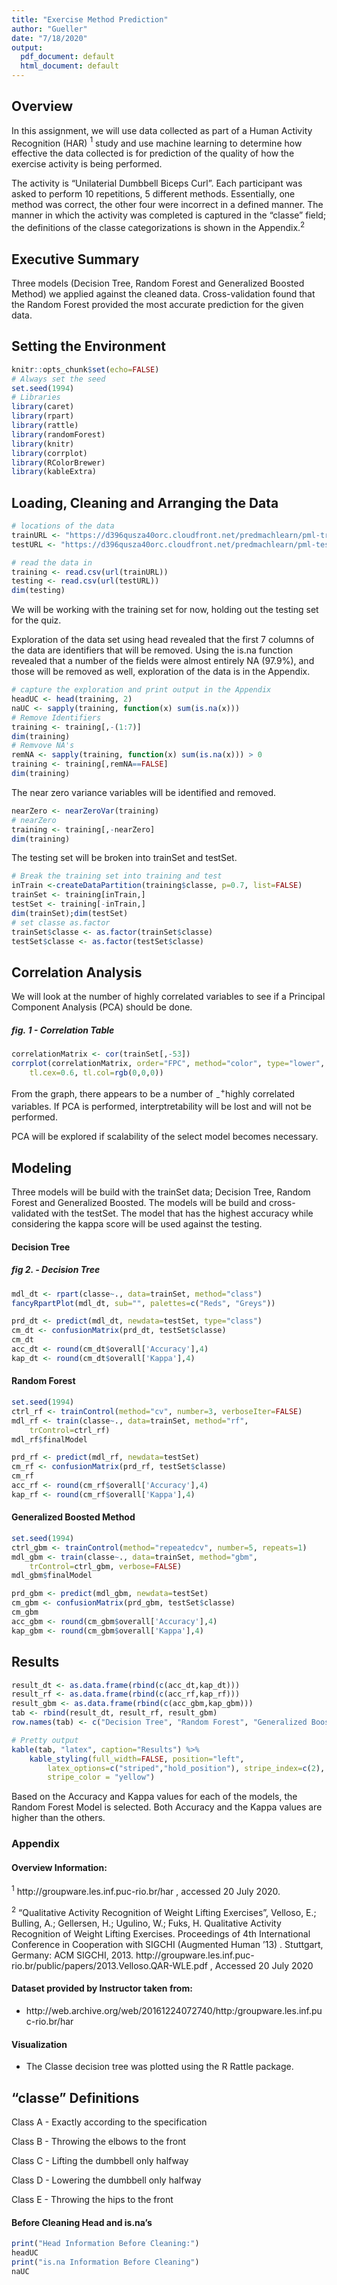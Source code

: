 ```yaml
---
title: "Exercise Method Prediction"
author: "Gueller"
date: "7/18/2020"
output:
  pdf_document: default
  html_document: default
---
```


## Overview

In this assignment, we will use data collected as part of a Human Activity Recognition (HAR) $^1$ study and use machine learning to determine how effective the data collected is for prediction of the quality of how the exercise activity is being performed.

The activity is "Unilaterial Dumbbell Biceps Curl".  Each participant was asked to perform 10 repetitions, 5 different methods.  Essentially, one method was correct, the other four were incorrect in a defined manner.  The manner in which the activity was completed is captured in the "classe" field; the definitions of the classe categorizations is shown in the Appendix.$^2$

## Executive Summary

Three models (Decision Tree, Random Forest and Generalized Boosted Method) we applied against the cleaned data.  Cross-validation found that the Random Forest provided the most accurate prediction for the given data.

## Setting the Environment
```r
knitr::opts_chunk$set(echo=FALSE)
# Always set the seed
set.seed(1994)
# Libraries
library(caret)
library(rpart)
library(rattle)
library(randomForest)
library(knitr)
library(corrplot)
library(RColorBrewer)
library(kableExtra)
```

## Loading, Cleaning and Arranging the Data
```r
# locations of the data
trainURL <- "https://d396qusza40orc.cloudfront.net/predmachlearn/pml-training.csv"
testURL <- "https://d396qusza40orc.cloudfront.net/predmachlearn/pml-testing.csv"

# read the data in
training <- read.csv(url(trainURL))
testing <- read.csv(url(testURL))
dim(testing)
```
We will be working with the training set for now, holding out the testing set for the quiz.

Exploration of the data set using head revealed that the first  7 columns of the data are identifiers that will be removed. Using the is.na function revealed that a number of the fields were almost entirely NA (97.9%), and those will be removed as well, exploration of the data is in the Appendix. 

```r
# capture the exploration and print output in the Appendix
headUC <- head(training, 2)
naUC <- sapply(training, function(x) sum(is.na(x)))
# Remove Identifiers
training <- training[,-(1:7)]
dim(training)
# Remvove NA's
remNA <- sapply(training, function(x) sum(is.na(x))) > 0
training <- training[,remNA==FALSE]
dim(training)
```

The near zero variance variables will be identified and removed.

```r
nearZero <- nearZeroVar(training)
# nearZero
training <- training[,-nearZero]
dim(training)
```

The testing set will be broken into trainSet and testSet.

```r
# Break the training set into training and test
inTrain <-createDataPartition(training$classe, p=0.7, list=FALSE)
trainSet <- training[inTrain,]
testSet <- training[-inTrain,]
dim(trainSet);dim(testSet)
# set classe as.factor
trainSet$classe <- as.factor(trainSet$classe)
testSet$classe <- as.factor(testSet$classe)
```

## Correlation Analysis

We will look at the number of highly correlated variables to see if a Principal Component Analysis (PCA) should be done.

##### fig. 1 - Correlation Table

```r
correlationMatrix <- cor(trainSet[,-53])
corrplot(correlationMatrix, order="FPC", method="color", type="lower",
    tl.cex=0.6, tl.col=rgb(0,0,0))
```

From the graph, there appears to be a number of $^+_-$highly correlated variables.  If PCA is performed, interptretability will be lost and will not be performed.  

PCA will be explored if scalability of the select model becomes necessary.

## Modeling

Three models will be build with the trainSet data; Decision Tree, Random Forest and Generalized Boosted.  The models will be build and cross-validated with the testSet.  The model that has the highest accuracy while considering the kappa score will be used against the testing. 

#### Decision Tree

##### fig 2. - Decision Tree
```r
mdl_dt <- rpart(classe~., data=trainSet, method="class")
fancyRpartPlot(mdl_dt, sub="", palettes=c("Reds", "Greys"))
```

```r
prd_dt <- predict(mdl_dt, newdata=testSet, type="class")
cm_dt <- confusionMatrix(prd_dt, testSet$classe)
cm_dt
acc_dt <- round(cm_dt$overall['Accuracy'],4)
kap_dt <- round(cm_dt$overall['Kappa'],4)
```

#### Random Forest

```r
set.seed(1994)
ctrl_rf <- trainControl(method="cv", number=3, verboseIter=FALSE)
mdl_rf <- train(classe~., data=trainSet, method="rf",
    trControl=ctrl_rf)
mdl_rf$finalModel
```

```r
prd_rf <- predict(mdl_rf, newdata=testSet)
cm_rf <- confusionMatrix(prd_rf, testSet$classe)
cm_rf
acc_rf <- round(cm_rf$overall['Accuracy'],4)
kap_rf <- round(cm_rf$overall['Kappa'],4)
```

#### Generalized Boosted Method

```r
set.seed(1994)
ctrl_gbm <- trainControl(method="repeatedcv", number=5, repeats=1)
mdl_gbm <- train(classe~., data=trainSet, method="gbm",
    trControl=ctrl_gbm, verbose=FALSE)
mdl_gbm$finalModel
```

```r
prd_gbm <- predict(mdl_gbm, newdata=testSet)
cm_gbm <- confusionMatrix(prd_gbm, testSet$classe)
cm_gbm
acc_gbm <- round(cm_gbm$overall['Accuracy'],4)
kap_gbm <- round(cm_gbm$overall['Kappa'],4)
```

## Results
```r
result_dt <- as.data.frame(rbind(c(acc_dt,kap_dt)))
result_rf <- as.data.frame(rbind(c(acc_rf,kap_rf)))
result_gbm <- as.data.frame(rbind(c(acc_gbm,kap_gbm)))
tab <- rbind(result_dt, result_rf, result_gbm)
row.names(tab) <- c("Decision Tree", "Random Forest", "Generalized Boosted Method")
```

```r
# Pretty output
kable(tab, "latex", caption="Results") %>%
    kable_styling(full_width=FALSE, position="left", 
        latex_options=c("striped","hold_position"), stripe_index=c(2),
        stripe_color = "yellow")
```

Based on the Accuracy and Kappa values for each of the models, the Random Forest Model is selected.  Both Accuracy and the Kappa values are higher than the others.

### Appendix
#### Overview Information:

$^1$ http://groupware.les.inf.puc-rio.br/har , accessed 20 July 2020.

$^2$ "Qualitative Activity Recognition of Weight Lifting Exercises", Velloso, E.; Bulling, A.; Gellersen, H.; Ugulino, W.; Fuks, H. Qualitative Activity Recognition of Weight Lifting Exercises. Proceedings of 4th International Conference in Cooperation with SIGCHI (Augmented Human '13) . Stuttgart, Germany: ACM SIGCHI, 2013. http://groupware.les.inf.puc-rio.br/public/papers/2013.Velloso.QAR-WLE.pdf , Accessed 20 July 2020

#### Dataset provided by Instructor taken from:

- http://web.archive.org/web/20161224072740/http:/groupware.les.inf.puc-rio.br/har

#### Visualization

- The Classe decision tree was plotted using the R Rattle package.

## "classe" Definitions

Class A - Exactly according to the specification

Class B - Throwing the elbows to the front

Class C - Lifting the dumbbell only halfway

Class D - Lowering the dumbbell only halfway

Class E - Throwing the hips to the front

#### Before Cleaning Head and is.na's
```r
print("Head Information Before Cleaning:")
headUC
print("is.na Information Before Cleaning")
naUC
```